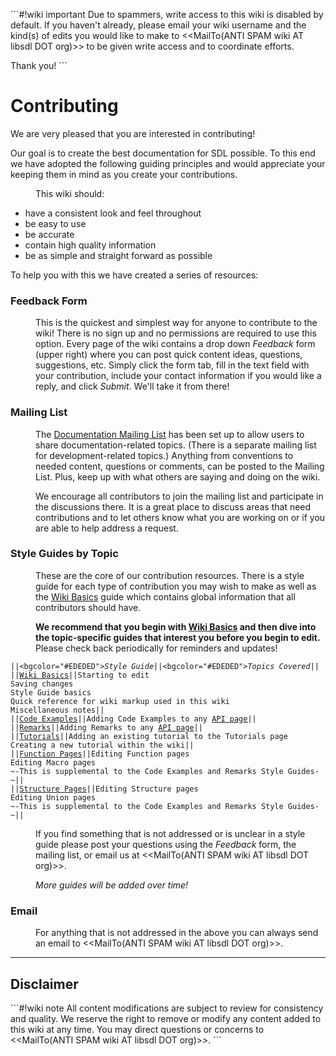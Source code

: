 <!-- pragma section-numbers off -->
<!-- pragma camelcase off -->
<!-- acl All:read -->

```#!wiki important
Due to spammers, write access to this wiki is disabled by default.  If you haven't already, please email your wiki username and the kind(s) of edits you would like to make to <<MailTo(ANTI SPAM wiki AT libsdl DOT org)>> to be given write access and to coordinate efforts.

Thank you!
```

= Contributing =

We are very pleased that you are interested in contributing!  

Our goal is to create the best documentation for SDL possible.  To this end we have adopted the following guiding principles and would appreciate your keeping them in mind as you create your contributions.
: This wiki should:
* have a consistent look and feel throughout
* be easy to use
* be accurate
* contain high quality information
* be as simple and straight forward as possible

To help you with this we have created a series of resources:

<span id="form"></span>
=== Feedback Form ===
: This is the quickest and simplest way for anyone to contribute to the wiki!  There is no sign up and no permissions are required to use this option.  Every page of the wiki contains a drop down ''Feedback'' form (upper right) where you can post quick content ideas, questions, suggestions, etc.  Simply click the form tab, fill in the text field with your contribution, include your contact information if you would like a reply, and click ''Submit''.  We'll take it from there!

<span id="list"></span>
=== Mailing List ===
: The [http://lists.libsdl.org/listinfo.cgi/docs-libsdl.org Documentation Mailing List] has been set up to allow users to share documentation-related topics.  (There is a separate mailing list for development-related topics.)  Anything from conventions to needed content, questions or comments, can be posted to the Mailing List.  Plus, keep up with what others are saying and doing on the wiki.  

: We encourage all contributors to join the mailing list and participate in the discussions there.  It is a great place to discuss areas that need contributions and to let others know what you are working on or if you are able to help address a request.

<span id="guides"></span>
=== Style Guides by Topic ===
: These are the core of our contribution resources.  There is a style guide for each type of contribution you may wish to make as well as the [[SGWikiBasics|Wiki Basics]] guide which contains global information that all contributors should have.  

: '''We recommend that you begin with [[SGWikiBasics|Wiki Basics]] and then dive into the topic-specific guides that interest you before you begin to edit.'''  Please check back periodically for reminders and updates!

 ||<bgcolor="#EDEDED">''Style Guide''||<bgcolor="#EDEDED">''Topics Covered''||
 ||[[SGWikiBasics|Wiki Basics]]||Starting to edit<br/>Saving changes<br/>Style Guide basics<br/>Quick reference for wiki markup used in this wiki<br/>Miscellaneous notes||
 ||[[SGCodeExamples|Code Examples]]||Adding Code Examples to any [[SGWikiBasics#api|API page]]||
 ||[[SGRemarks|Remarks]]||Adding Remarks to any [[SGWikiBasics#api|API page]]||
 ||[[SGTutorials|Tutorials]]||Adding an existing tutorial to the Tutorials page<br/>Creating a new tutorial within the wiki||
 ||[[SGFunctions|Function Pages]]||Editing Function pages<br/>Editing Macro pages<br/>~-This is supplemental to the Code Examples and Remarks Style Guides-~||
 ||[[SGStructures|Structure Pages]]||Editing Structure pages<br/>Editing Union pages<br/>~-This is supplemental to the Code Examples and Remarks Style Guides-~||

: If you find something that is not addressed or is unclear in a style guide please post your questions using the ''Feedback'' form, the mailing list, or email us at <<MailTo(ANTI SPAM wiki AT libsdl DOT org)>>.

: ''More guides will be added over time!''

<span id="email"></span>
=== Email ===
: For anything that is not addressed in the above you can always send an email to <<MailTo(ANTI SPAM wiki AT libsdl DOT org)>>.

------
== Disclaimer ==
```#!wiki note
All content modifications are subject to review for consistency and quality.  We reserve the right to remove or modify any content added to this wiki at any time.  You may direct questions or concerns to <<MailTo(ANTI SPAM wiki AT libsdl DOT org)>>.
```
